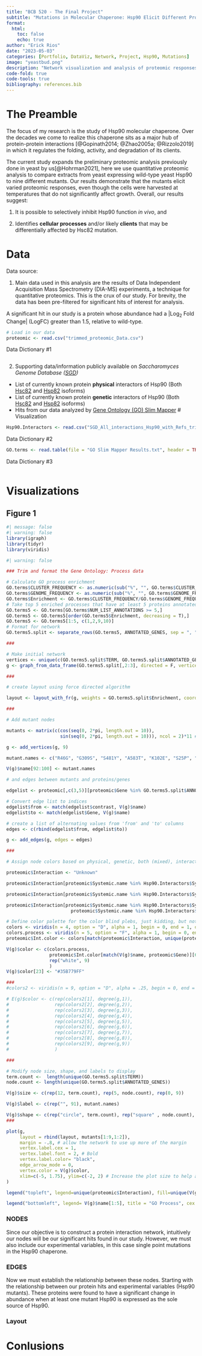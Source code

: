 ```yaml
---
title: "BCB 520 - The Final Project"
subtitle: "Mutations in Molecular Chaperone: Hsp90 Elicit Different Proteomic Responses"
format:
  html:
    toc: false
    echo: true
author: "Erick Rios"
date: "2023-05-03"
categories: [Portfolio, DataViz, Network, Project, Hsp90, Mutations]
image: "yeastbud.png"
description: "Network visualization and analysis of proteomic responses to Hsp90 mutation."
code-fold: true
code-tools: true
bibliography: references.bib
---
```


# The Preamble

The focus of my research is the study of Hsp90 molecular chaperone. Over the decades we come to realize this chaperone sits as a major hub of protein-protein interactions [@Gopinath2014; @Zhao2005a; @Rizzolo2019] in which it regulates the folding, activity, and degradation of its clients.

The current study expands the preliminary proteomic analysis previously done in yeast by us[@Hohrman2021], here we use quantitative proteomic analysis to compare extracts from yeast expressing wild-type yeast Hsp90 to nine different mutants. Our results demonstrate that the mutants elicit varied proteomic responses, even though the cells were harvested at temperatures that do not significantly affect growth. Overall, our results suggest:

1.  It is possible to selectively inhibit Hsp90 function *in vivo*, and

2.  Identifies **cellular processes** and/or likely **clients** that may be differentially affected by Hsc82 mutation.

# Data

Data source:

1.  Main data used in this analysis are the results of Data Independent Acquisition Mass Spectrometry (DIA-MS) experiments, a technique for quantitative proteomics. This is the crux of our study. For brevity, the data has been pre-filtered for significant hits of interest for analysis.

A significant hit in our study is a protein whose abundance had a \|Log~2~ Fold Change\| (LogFC) greater than 1.5, relative to wild-type.

```r
# Load in our data
proteomic <- read.csv("trimmed_proteomic_Data.csv")
```

Data Dictionary #1

```r
```

2.  Supporting data/information publicly available on *Saccharomyces Genome Database ([SGD](https://yeastgenome.org/ "Saccharomyces Genome Database main page"))*

-   List of currently known protein **physical** interactors of Hsp90 (Both [Hsc82](https://yeastgenome.org/locus/S000004798/interaction "List of Hsc82 genetic and physical interactors") and [Hsp82](https://yeastgenome.org/locus/S000006161/interaction "List of Hsp82 genetic and physical interactors") isoforms)
-   List of currently known protein **genetic** interactors of Hsp90 (Both [Hsc82](https://yeastgenome.org/locus/S000004798/interaction "List of Hsc82 genetic and physical interactors") and [Hsp82](https://yeastgenome.org/locus/S000006161/interaction "List of Hsp82 genetic and physical interactors") isoforms)
-   Hits from our data analyzed by [Gene Ontology (GO) Slim Mapper](https://yeastgenome.org/goSlimMapper "Gene Ontology tool to classify and group genes/proteins") \# Visualization

```r

Hsp90.Interactors <- read.csv("SGD_All_interactions_Hsp90_with_Refs_trimmed.csv", header = TRUE, stringsAsFactors = FALSE)

```

Data Dictionary #2

```r
GO.terms <- read.table(file = "GO Slim Mapper Results.txt", header = TRUE, sep = "\t", stringsAsFactors = FALSE)
```

Data Dictionary #3

```r
```

# Visualizations

## Figure 1

```r
#| message: false
#| warning: false
library(igraph)
library(tidyr)
library(viridis)
```

```r
#| warning: false

### Trim and format the Gene Ontology: Process data

# Calculate GO process enrichment
GO.terms$CLUSTER_FREQUENCY <- as.numeric(sub("%", "", GO.terms$CLUSTER_FREQUENCY))/100
GO.terms$GENOME_FREQUENCY <- as.numeric(sub("%", "", GO.terms$GENOME_FREQUENCY))/100
GO.terms$Enrichment <- GO.terms$CLUSTER_FREQUENCY/GO.terms$GENOME_FREQUENCY
# Take top 5 enriched processes that have at least 5 proteins annotated to a cellular process.
GO.terms5 <- GO.terms[GO.terms$NUM_LIST_ANNOTATIONS >= 5,]
GO.terms5 <- GO.terms5[order(GO.terms5$Enrichment, decreasing = T),]
GO.terms5 <- GO.terms5[1:5, c(1,2,9,10)]
# Format for network
GO.terms5.split <- separate_rows(GO.terms5, ANNOTATED_GENES, sep = ", ")

###

# Make initial network
vertices <- unique(c(GO.terms5.split$TERM, GO.terms5.split$ANNOTATED_GENES))
g <- graph_from_data_frame(GO.terms5.split[,2:3], directed = F, vertices = vertices)

###

# create layout using force directed algorithm

layout <- layout_with_fr(g, weights = GO.terms5.split$Enrichment, coords = matrix(data = 0, nrow = 91, ncol = 2))

###

# Add mutant nodes 

mutants <- matrix(c(cos(seq(0, 2*pi, length.out = 10)), 
                    sin(seq(0, 2*pi, length.out = 10))), ncol = 2)*11 # Create coordinates for a ring.

g <- add_vertices(g, 9)

mutant.names <- c("R46G", "G309S", "S481Y", "A583T", "K102E", "S25P", "Q380K", "G424D", "W296A")

V(g)$name[92:100] <- mutant.names

# and edges between mutants and proteins/genes

edgelist <- proteomic[,c(3,5)][proteomic$Gene %in% GO.terms5.split$ANNOTATED_GENES,]

# Convert edge list to indices
edgelist$from <- match(edgelist$contrast, V(g)$name)
edgelist$to <- match(edgelist$Gene, V(g)$name)

# create a list of alternating values from 'from' and 'to' columns
edges <- c(rbind(edgelist$from, edgelist$to))

g <- add_edges(g, edges = edges)

###

# Assign node colors based on physical, genetic, both (mixed), interaction with Hsp90 or neither (unknown)

proteomic$Interaction <- "Unknown"

proteomic$Interaction[proteomic$Systemic.name %in% Hsp90.Interactors$Systemic.Name[Hsp90.Interactors$TYPE=="Genetic"]] <- "Genetic"

proteomic$Interaction[proteomic$Systemic.name %in% Hsp90.Interactors$Systemic.Name[Hsp90.Interactors$TYPE=="Physical"]] <- "Physical"

proteomic$Interaction[proteomic$Systemic.name %in% Hsp90.Interactors$Systemic.Name[Hsp90.Interactors$TYPE=="Physical"] &
                        proteomic$Systemic.name %in% Hsp90.Interactors$Systemic.Name[Hsp90.Interactors$TYPE=="Genetic"]] <- "Mixed"

# Define color palette for the color blind plebs, just kidding, but not really
colors <- viridis(n = 4, option = "D", alpha = 1, begin = 0, end = 1, direction = -1)
colors.process <- viridis(n = 5, option = "F", alpha = 1, begin = 0, end = 1, direction = -1)
proteomic$Int.color <- colors[match(proteomic$Interaction, unique(proteomic$Interaction))]

V(g)$color <- c(colors.process, 
                proteomic$Int.color[match(V(g)$name, proteomic$Gene)][6:91],
                rep("white", 9)
                )
V(g)$color[23] <- "#35B779FF"

### 
#colors2 <- viridis(n = 9, option = "D", alpha = .25, begin = 0, end = 1, direction = -1)

# E(g)$color <- c(rep(colors2[1], degree(g,1)),
#                 rep(colors2[2], degree(g,2)),
#                 rep(colors2[3], degree(g,3)),
#                 rep(colors2[4], degree(g,4)),
#                 rep(colors2[5], degree(g,5)),
#                 rep(colors2[6], degree(g,6)),
#                 rep(colors2[7], degree(g,7)),
#                 rep(colors2[8], degree(g,8)),
#                 rep(colors2[9], degree(g,9))
#                 )

###

# Modify node size, shape, and labels to display
term.count <-  length(unique(GO.terms5.split$TERM))
node.count <- length(unique(GO.terms5.split$ANNOTATED_GENES))

V(g)$size <- c(rep(12, term.count), rep(5, node.count), rep(0, 9))

V(g)$label <- c(rep("", 91), mutant.names)

V(g)$shape <- c(rep("circle", term.count), rep("square" , node.count), rep("none", 9))
###

plot(g,
     layout = rbind(layout, mutants[1:9,1:2]),
     margin = -.8, # allow the network to use up more of the margin
     vertex.label.cex = 1,
     vertex.label.font = 2, # Bold
     vertex.label.color= "black",
     edge_arrow_mode = 0,
     vertex.color = V(g)$color,
     xlim=c(-5, 1.75), ylim=c(-2, 2) # Increase the plot size to help accommodate the network
)

legend("topleft", legend=unique(proteomic$Interaction), fill=unique(V(g)$color)[6:91], title = "Hsp90 Interaction Type", cex = .75)

legend("bottomleft", legend= V(g)$name[1:5], title = "GO Process", cex = .75, pch = 21, pt.cex = 2, pt.bg = V(g)$color[1:5], pt.lwd = 0.5)
```

### NODES

Since our objective is to construct a protein interaction network, intuitively our nodes will be our significant hits found in our study. However, we must also include our experimental variables, in this case single point mutations in the Hsp90 chaperone.

### EDGES

Now we must establish the relationship between these nodes. Starting with the relationship between our protein hits and experimental variables (Hsp90 mutants). These proteins were found to have a significant change in abundance when at least one mutant Hsp90 is expressed as the sole source of Hsp90.

### Layout

# Conlusions
